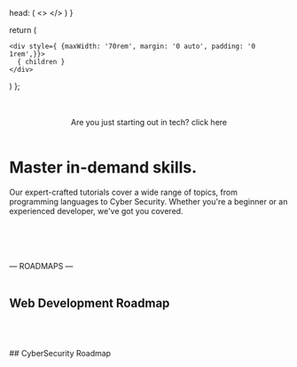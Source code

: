 

  head: (
    <>
      <meta name="viewport" content="width=device-width, initial-scale=1.0" />
      <meta property="og:title" content="Nextra" />
      <meta property="og:description" content="The next site builder" />
      <script async src="https://pagead2.googlesyndication.com/pagead/js/adsbygoogle.js?client=ca-pub-7094656317998541"
     crossorigin="anonymous"></script>
    </>
  )
}

  return (
    
    <div style={ {maxWidth: '70rem', margin: '0 auto', padding: '0 1rem',}}>
      { children }
    </div>
   
  )
};





  



<Hero />


<Wrapper>




<br/>
<br/>
<center><BegButton href="/getstarted" >Are you just starting out in tech? click here</BegButton></center>
<br/>
 
    
# Master in-demand skills. 
Our expert-crafted tutorials cover a wide range of topics, from programming languages to Cyber Security.  Whether you're a beginner or an experienced developer, we've got you covered.

<br/>
<ProgrammingLanguagesGrid />
<br/>
<br/>
<br/>
<div style={{fontSize:45, textAlign:'center', fontWeight:700,}}>&mdash; ROADMAPS &mdash;</div>
<br/>

## Web Development Roadmap
<br/>
<CareerPath />
<br/>
<br/>
## CyberSecurity Roadmap
<br/>
<Roadmap/>
</Wrapper>